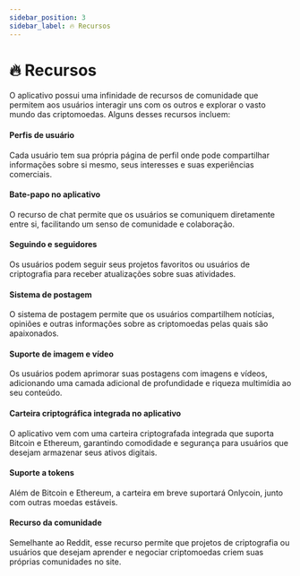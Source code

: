 ```yaml
---
sidebar_position: 3
sidebar_label: ️🔥 Recursos
---
```


# ️‍🔥 Recursos

O aplicativo possui uma infinidade de recursos de comunidade que permitem aos usuários interagir uns com os outros e explorar o vasto mundo das criptomoedas. Alguns desses recursos incluem:

#### Perfis de usuário

Cada usuário tem sua própria página de perfil onde pode compartilhar informações sobre si mesmo, seus interesses e suas experiências comerciais.

#### Bate-papo no aplicativo

O recurso de chat permite que os usuários se comuniquem diretamente entre si, facilitando um senso de comunidade e colaboração.

#### Seguindo e seguidores

Os usuários podem seguir seus projetos favoritos ou usuários de criptografia para receber atualizações sobre suas atividades.

#### Sistema de postagem

O sistema de postagem permite que os usuários compartilhem notícias, opiniões e outras informações sobre as criptomoedas pelas quais são apaixonados.

#### Suporte de imagem e vídeo

Os usuários podem aprimorar suas postagens com imagens e vídeos, adicionando uma camada adicional de profundidade e riqueza multimídia ao seu conteúdo.

#### Carteira criptográfica integrada no aplicativo

O aplicativo vem com uma carteira criptografada integrada que suporta Bitcoin e Ethereum, garantindo comodidade e segurança para usuários que desejam armazenar seus ativos digitais.

#### Suporte a tokens

Além de Bitcoin e Ethereum, a carteira em breve suportará Onlycoin, junto com outras moedas estáveis.

#### Recurso da comunidade

Semelhante ao Reddit, esse recurso permite que projetos de criptografia ou usuários que desejam aprender e negociar criptomoedas criem suas próprias comunidades no site.